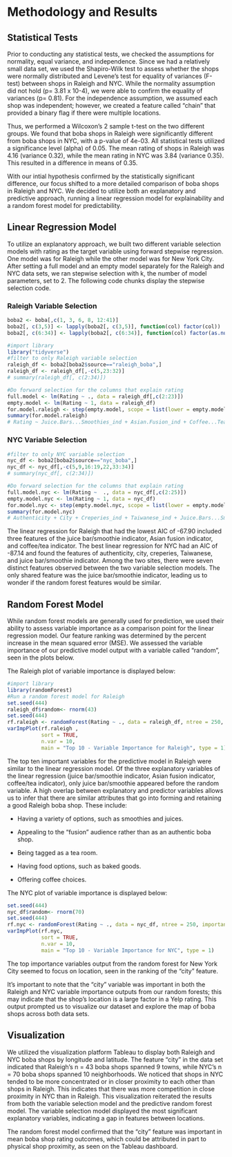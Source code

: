 # Methodology and Results
## Statistical Tests 
Prior to conducting any statistical tests, we checked the assumptions for normality, equal variance, and independence. Since we had a relatively small data set, we used the Shapiro-Wilk test to assess whether the shops were normally distributed and Levene's test for equality of variances (F-test) between shops in Raleigh and NYC. While the normality assumption did not hold (p= 3.81 x 10-4), we were able to confirm the equality of variances (p= 0.81). For the independence assumption, we assumed each shop was independent; however, we created a feature called “chain” that provided a binary flag if there were multiple locations. 

Thus, we performed a Wilcoxon's 2 sample t-test on the two different groups. We found that boba shops in Raleigh were significantly different from boba shops in NYC, with a p-value of 4e-03. All statistical tests utilized a significance level (alpha) of 0.05. The mean rating of shops in Raleigh was 4.16 (variance 0.32), while the mean rating in NYC was 3.84 (variance 0.35). This resulted in a difference in means of 0.35.

With our intial hypothesis confirmed by the statistically significant difference, our focus shifted to a more detailed comparison of boba shops in Raleigh and NYC. We decided to utilize both an explanatory and predictive approach, running a linear regression model for explainability and a random forest model for predictability.

## Linear Regression Model
To utilize an explanatory approach, we built two different variable selection models with rating as the target variable using forward stepwise regression. One model was for Raleigh while the other model was for New York City. After setting a full model and an empty model separately for the Raleigh and NYC data sets, we ran stepwise selection with k, the number of model parameters, set to 2. The following code chunks display the stepwise selection code.

### Raleigh Variable Selection 
```r
boba2 <- boba[,c(1, 3, 6, 8, 12:41)]
boba2[, c(3,5)] <- lapply(boba2[, c(3,5)], function(col) factor(col))
boba2[, c(6:34)] <- lapply(boba2[, c(6:34)], function(col) factor(as.numeric(col)))

#import library
library("tidyverse")
#filter to only Raleigh variable selection
raleigh_df <- boba2[boba2$source=="raleigh_boba",]
raleigh_df <- raleigh_df[,-c(5,23:32)]
# summary(raleigh_df[, c(2:34)])

#Do forward selection for the columns that explain rating
full.model <- lm(Rating ~ ., data = raleigh_df[,c(2:23)])
empty.model <- lm(Rating ~ 1, data = raleigh_df)
for.model.raleigh <- step(empty.model, scope = list(lower = empty.model, upper = full.model), direction = "forward", k = 2,trace = FALSE)
summary(for.model.raleigh)
# Rating ~ Juice.Bars...Smoothies_ind + Asian.Fusion_ind + Coffee...Tea_ind + Bakeries_ind + Tea.Rooms_ind <- not sig
```

### NYC Variable Selection
```r
#filter to only NYC variable selection
nyc_df <- boba2[boba2$source=="nyc_boba",]
nyc_df <- nyc_df[,-c(5,9,16:19,22,33:34)]
# summary(nyc_df[, c(2:34)])

#Do forward selection for the columns that explain rating
full.model.nyc <- lm(Rating ~  ., data = nyc_df[,c(2:25)])
empty.model.nyc <- lm(Rating ~ 1, data = nyc_df)
for.model.nyc <- step(empty.model.nyc, scope = list(lower = empty.model.nyc, upper = full.model.nyc), direction = "forward", k = 2, trace=FALSE)
summary(for.model.nyc)
# Authenticity + City + Creperies_ind + Taiwanese_ind + Juice.Bars...Smoothies_ind
```

The linear regression for Raleigh that had the lowest AIC of -67.90 included three features of the juice bar/smoothie indicator, Asian fusion indicator, and coffee/tea indicator. The best linear regression for NYC had an AIC of -87.14 and found the features of authenticity, city, creperies, Taiwanese, and juice bar/smoothie indicator. Among the two sites, there were seven distinct features observed between the two variable selection models. The only shared feature was the juice bar/smoothie indicator, leading us to wonder if the random forest features would be similar.

## Random Forest Model
While random forest models are generally used for prediction, we used their ability to assess variable importance as a comparison point for the linear regression model. Our feature ranking was determined by the percent increase in the mean squared error (MSE). We assessed the variable importance of our predictive model output with a variable called “random”, seen in the plots below.

The Raleigh plot of variable importance is displayed below:
```r
#import library
library(randomForest)
#Run a random forest model for Raleigh
set.seed(444)
raleigh_df$random<- rnorm(43)
set.seed(444)
rf.raleigh <- randomForest(Rating ~ ., data = raleigh_df, ntree = 250, importance = TRUE)
varImpPlot(rf.raleigh ,
           sort = TRUE,
           n.var = 10,
           main = "Top 10 - Variable Importance for Raleigh", type = 1)
```

The top ten important variables for the predictive model in Raleigh were similar to the linear regression model. Of the three explanatory variables of the linear regression (juice bar/smoothie indicator, Asian fusion indicator, coffee/tea indicator), only juice bar/smoothie appeared before the random variable. A high overlap between explanatory and predictor variables allows us to infer that there are similar attributes that go into forming and retaining a good Raleigh boba shop. These include:

- Having a variety of options, such as smoothies and juices.

- Appealing to the “fusion” audience rather than as an authentic boba shop.

- Being tagged as a tea room.

- Having food options, such as baked goods.

- Offering coffee choices.

The NYC plot of variable importance is displayed below:
```r
set.seed(444)
nyc_df$random<- rnorm(70)
set.seed(444)
rf.nyc <- randomForest(Rating ~ ., data = nyc_df, ntree = 250, importance = TRUE)
varImpPlot(rf.nyc,
           sort = TRUE,
           n.var = 10,
           main = "Top 10 - Variable Importance for NYC", type = 1)
```

The top importance variables output from the random forest for New York City seemed to focus on location, seen in the ranking of the “city” feature.

It’s important to note that the “city” variable was important in both the Raleigh and NYC variable importance outputs from our random forests; this may indicate that the shop’s location is a large factor in a Yelp rating. This output prompted us to visualize our dataset and explore the map of boba shops across both data sets.

## Visualization
We utilized the visualization platform Tableau to display both Raleigh and NYC boba shops by longitude and latitude. The feature "city" in the data set indicated that Raleigh’s n = 43 boba shops spanned 9 towns, while NYC’s n = 70 boba shops spanned 10 neighborhoods. We noticed that shops in NYC tended to be more concentrated or in closer proximity to each other than shops in Raleigh. This indicates that there was more competition in close proximity in NYC than in Raleigh. This visualization reiterated the results from both the variable selection model and the predictive random forest model. The variable selection model displayed the most significant explanatory variables, indicating a gap in features between locations.

The random forest model confirmed that the "city" feature was important in mean boba shop rating outcomes, which could be attributed in part to physical shop proximity, as seen on the Tableau dashboard.

